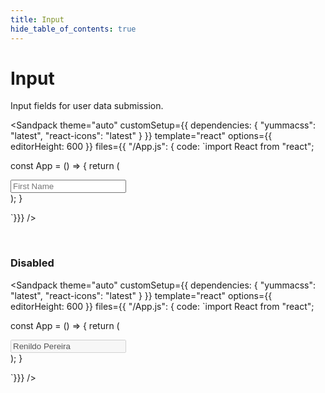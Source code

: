 ```yaml
---
title: Input
hide_table_of_contents: true
---
```



# Input

Input fields for user data submission.

<Sandpack
theme="auto"
customSetup={{ dependencies: { "yummacss": "latest", "react-icons": "latest" } }}
template="react"
options={{ editorHeight: 600 }}
files={{ "/App.js": {
code: `import React from "react";

const App = () => {
   return (
      <div className="h-1/1 ins">
         <input className="bc-l-gray-6 bg-white p-1 rad-1 t-d-gray-4" placeholder="First Name"></input>
      </div>
   );
}

`}}}
/>

<br />

### Disabled

<Sandpack
theme="auto"
customSetup={{ dependencies: { "yummacss": "latest", "react-icons": "latest" } }}
template="react"
options={{ editorHeight: 600 }}
files={{ "/App.js": {
code: `import React from "react";

const App = () => {
   return (
      <div className="h-1/1 ins">
         <input className="c-na bc-l-gray-6 o-50 p-1 rad-1 t-d-gray-4" placeholder="First Name" value="Renildo Pereira" disabled></input>
      </div>
   );
}

`}}}
/>